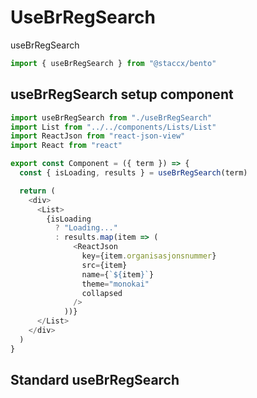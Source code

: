 
<Meta title="HOOKS|UseBrRegSearch" component={useBrRegSearch} decorators={[withKnobs]}/>

# UseBrRegSearch
useBrRegSearch

```javascript
import { useBrRegSearch } from "@staccx/bento"
```

## useBrRegSearch setup component


```javascript
import useBrRegSearch from "./useBrRegSearch"
import List from "../../components/Lists/List"
import ReactJson from "react-json-view"
import React from "react"

export const Component = ({ term }) => {
  const { isLoading, results } = useBrRegSearch(term)

  return (
    <div>
      <List>
        {isLoading
          ? "Loading..."
          : results.map(item => (
              <ReactJson
                key={item.organisasjonsnummer}
                src={item}
                name={`${item}`}
                theme="monokai"
                collapsed
              />
            ))}
      </List>
    </div>
  )
}

```

## Standard useBrRegSearch



<Preview>
  <Story name="Standard">
  <div>
    <Component term={text("Search", "test", "search")}/>
  </div>
  </Story>
</Preview>

